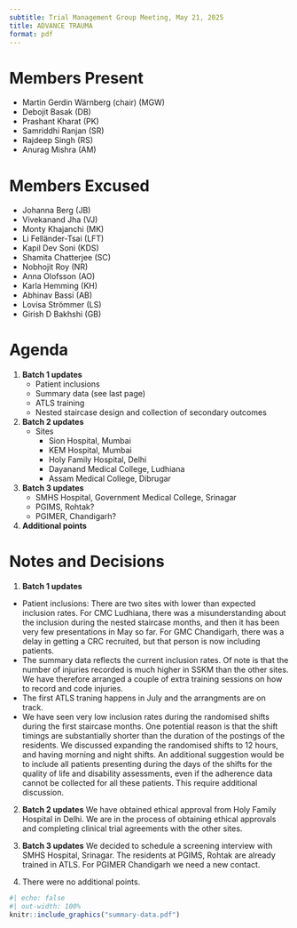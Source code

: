 ```yaml
---
subtitle: Trial Management Group Meeting, May 21, 2025
title: ADVANCE TRAUMA
format: pdf
---
```


# Members Present

-   Martin Gerdin Wärnberg (chair) (MGW)
-   Debojit Basak (DB)
-   Prashant Kharat (PK)
-   Samriddhi Ranjan (SR)
-   Rajdeep Singh (RS)
-   Anurag Mishra (AM)

# Members Excused

-   Johanna Berg (JB)
-   Vivekanand Jha (VJ)
-   Monty Khajanchi (MK)
-   Li Felländer-Tsai (LFT)
-   Kapil Dev Soni (KDS)
-   Shamita Chatterjee (SC)
-   Nobhojit Roy (NR)
-   Anna Olofsson (AO)
-   Karla Hemming (KH)
-   Abhinav Bassi (AB)
-   Lovisa Strömmer (LS)
-   Girish D Bakhshi (GB)

# Agenda

1. **Batch 1 updates**
   - Patient inclusions
   - Summary data (see last page)
   - ATLS training
   - Nested staircase design and collection of secondary outcomes

2. **Batch 2 updates**
   - Sites
     - Sion Hospital, Mumbai
     - KEM Hospital, Mumbai
     - Holy Family Hospital, Delhi
     - Dayanand Medical College, Ludhiana
     - Assam Medical College, Dibrugar

3. **Batch 3 updates**
     - SMHS Hospital, Government Medical College, Srinagar
     - PGIMS, Rohtak?
     - PGIMER, Chandigarh?

4. **Additional points**

# Notes and Decisions

1. **Batch 1 updates** 
  - Patient inclusions: There are two sites with lower than expected inclusion rates. For CMC Ludhiana, there was a misunderstanding about the inclusion during the nested staircase months, and then it has been very few presentations in May so far. For GMC Chandigarh, there was a delay in getting a CRC recruited, but that person is now including patients.
  - The summary data reflects the current inclusion rates. Of note is that the number of injuries recorded is much higher in SSKM than the other sites. We have therefore arranged a couple of extra training sessions on how to record and code injuries.
  - The first ATLS traning happens in July and the arrangments are on track.
  - We have seen very low inclusion rates during the randomised shifts during the first staircase months. One potential reason is that the shift timings are substantially shorter than the duration of the postings of the residents. We discussed expanding the randomised shifts to 12 hours, and having morning and night shifts. An additional suggestion would be to include all patients presenting during the days of the shifts for the quality of life and disability assessments, even if the adherence data cannot be collected for all these patients. This require additional discussion.

2. **Batch 2 updates** We have obtained ethical approval from Holy Family Hospital in Delhi. We are in the process of obtaining ethical approvals and completing clinical trial agreements with the other sites.

3. **Batch 3 updates** We decided to schedule a screening interview with SMHS Hospital, Srinagar. The residents at PGIMS, Rohtak are already trained in ATLS. For PGIMER Chandigarh we need a new contact.

4. There were no additional points.
  
```r
#| echo: false
#| out-width: 100%
knitr::include_graphics("summary-data.pdf")
```